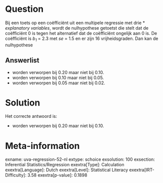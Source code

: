 Question
========

Bij een toets op een coëfficiënt uit een multipele regressie met drie
* *explanatory variables*, wordt de nulhypothese getoetst die stelt dat de
coëfficiënt 0 is tegen het alternatief dat de coëfficiënt ongelijk aan 0
is. De coëfficiënt is *b~1~* = 2.3 met *se* = 1.5 en er zijn 16
vrijheidsgraden. Dan kan de nulhypothese


Answerlist
----------

* worden verworpen bij 0.20 maar niet bij 0.10.
* worden verworpen bij 0.10 maar niet bij 0.05.
* worden verworpen bij 0.05 maar niet bij 0.02.

Solution
========

Het correcte antwoord is: 

* worden verworpen bij 0.20 maar niet bij 0.10.

Meta-information
================
exname: uva-regression-52-nl
extype: schoice
exsolution: 100
exsection: Inferential Statistics/Regression
exextra[Type]: Calculation
exextra[Language]: Dutch
exextra[Level]: Statistical Literacy
exextra[IRT-Difficulty]: 3.58
exextra[p-value]: 0.1898
